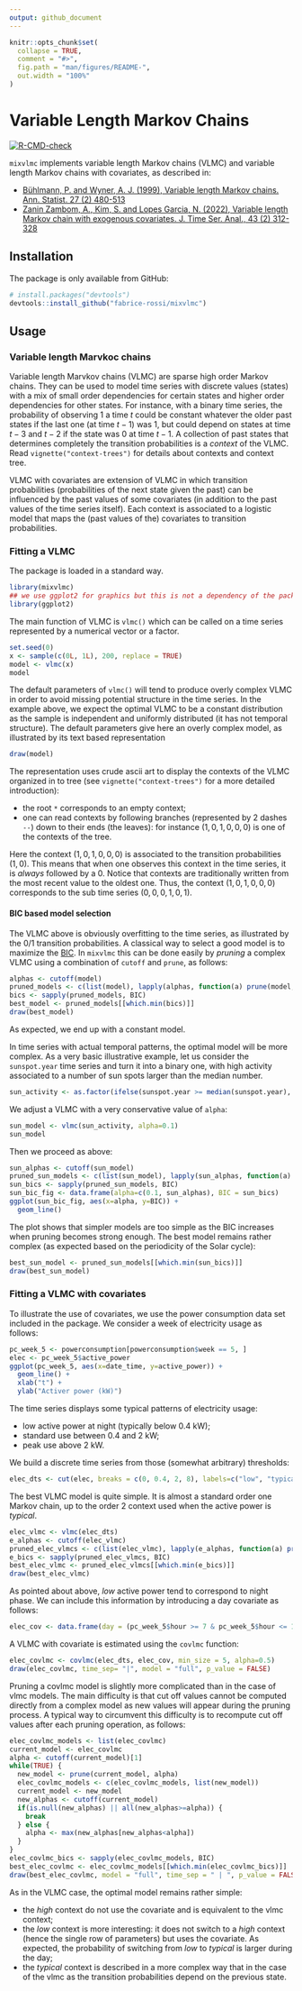 ```yaml
---
output: github_document
---
```


<!-- README.md is generated from README.Rmd. Please edit that file -->

```r
knitr::opts_chunk$set(
  collapse = TRUE,
  comment = "#>",
  fig.path = "man/figures/README-",
  out.width = "100%"
)
```

# Variable Length Markov Chains

<!-- badges: start -->
[![R-CMD-check](https://github.com/fabrice-rossi/mixvlmc/actions/workflows/R-CMD-check.yaml/badge.svg)](https://github.com/fabrice-rossi/mixvlmc/actions/workflows/R-CMD-check.yaml)
<!-- badges: end -->

`mixvlmc` implements variable length Markov chains (VLMC) and variable length Markov chains with covariates, as described in:

- [Bühlmann, P. and Wyner, A. J. (1999), Variable length Markov chains. Ann. Statist. 27 (2) 480-513](https://dx.doi.org/10.1214/aos/1018031204)
- [Zanin Zambom, A., Kim, S. and Lopes Garcia, N. (2022), Variable length Markov chain with exogenous covariates. J. Time Ser. Anal., 43 (2) 312-328](https://doi.org/10.1111/jtsa.12615)

## Installation
The package is only available from GitHub:
```r
# install.packages("devtools")
devtools::install_github("fabrice-rossi/mixvlmc")
```

## Usage
### Variable length Marvkoc chains
Variable length Marvkov chains (VLMC) are sparse high order Markov chains. They can be used to model time series with discrete values (states) with a mix of small order dependencies for certain states and higher order dependencies for other states. For instance, with a binary time series, the probability of observing 1 a time $t$ could be constant whatever the older past states if the last one (at time $t-1$) was 1, but could depend on states at time $t-3$ and $t-2$ if the state was 0 at time $t-1$. A collection of past states that determines completely the transition probabilities is a _context_ of the VLMC. Read `vignette("context-trees")` for details about contexts and context tree. 

VLMC with covariates are extension of VLMC in which transition probabilities (probabilities of the next state given the past) can be influenced by the past values of some covariates (in addition to the past values of the time series itself). Each context is associated to a logistic model that maps the (past values of the) covariates to transition probabilities.  

### Fitting a VLMC
The package is loaded in a standard way.
```r
library(mixvlmc)
## we use ggplot2 for graphics but this is not a dependency of the package
library(ggplot2)
```
The main function of VLMC is `vlmc()` which can be called on a time series represented by a numerical vector or a factor. 
```r
set.seed(0)
x <- sample(c(0L, 1L), 200, replace = TRUE)
model <- vlmc(x)
model
```
The default parameters of `vlmc()` will tend to produce overly complex VLMC in order to avoid missing potential structure in the time series. In the example above, we expect the optimal VLMC to be a constant distribution as the sample is independent and uniformly distributed (it has not temporal structure). The default parameters give here an overly complex model, as illustrated by its text based representation
```r
draw(model)
```

The representation uses crude ascii art to display the contexts of the VLMC organized in to tree (see `vignette("context-trees")` for a more detailed introduction):

- the root `*` corresponds to an empty context;
- one can read contexts by following branches (represented by 2 dashes `--`) down to their ends (the leaves): for instance $(1, 0, 1, 0, 0, 0)$ is one of the contexts of the tree. 

Here the context $(1, 0, 1, 0, 0, 0)$ is associated to the transition probabilities $(1, 0)$. This means that when one observes this context in the time series, it is _always_ followed by a 0. Notice that contexts are traditionally written from the most recent value to the oldest one. Thus, the context $(1, 0, 1, 0, 0, 0)$ corresponds to the sub time series $(0, 0, 0, 1, 0, 1)$.  

#### BIC based model selection

The VLMC above is obviously overfitting to the time series, as illustrated by the 0/1 transition probabilities. A classical way to select a good model is to maximize the [BIC](https://en.wikipedia.org/wiki/Bayesian_information_criterion). In `mixvlmc` this can be done easily by _pruning_ a complex VLMC using a combination of `cutoff` and `prune`, as follows:
```r
alphas <- cutoff(model)
pruned_models <- c(list(model), lapply(alphas, function(a) prune(model, a)))
bics <- sapply(pruned_models, BIC)
best_model <- pruned_models[[which.min(bics)]]
draw(best_model)
```

As expected, we end up with a constant model. 

In time series with actual temporal patterns, the optimal model will be more complex. As a very basic illustrative example, let us consider the `sunspot.year` time series and turn it into a binary one, with high activity associated to a number of sun spots larger than the median number. 
```r
sun_activity <- as.factor(ifelse(sunspot.year >= median(sunspot.year), "high", "low"))
```
We adjust a VLMC with a very conservative value of `alpha`:
```r
sun_model <- vlmc(sun_activity, alpha=0.1)
sun_model
```
Then we proceed as above:
```r
sun_alphas <- cutoff(sun_model)
pruned_sun_models <- c(list(sun_model), lapply(sun_alphas, function(a) prune(sun_model, a)))
sun_bics <- sapply(pruned_sun_models, BIC)
sun_bic_fig <- data.frame(alpha=c(0.1, sun_alphas), BIC = sun_bics)
ggplot(sun_bic_fig, aes(x=alpha, y=BIC)) + 
  geom_line() 
```

The plot shows that simpler models are too simple as the BIC increases when pruning becomes strong enough. The best model remains rather complex (as expected based on the periodicity of the Solar cycle):
```r
best_sun_model <- pruned_sun_models[[which.min(sun_bics)]]
draw(best_sun_model)
```

### Fitting a VLMC with covariates
To illustrate the use of covariates, we use the power consumption data set included in the package. We consider a week of electricity usage as follows:
```r
pc_week_5 <- powerconsumption[powerconsumption$week == 5, ]
elec <- pc_week_5$active_power
ggplot(pc_week_5, aes(x=date_time, y=active_power)) + 
  geom_line() + 
  xlab("t") +
  ylab("Activer power (kW)")
```
The time series displays some typical patterns of electricity usage:

- low active power at night (typically below 0.4 kW);
- standard use between 0.4 and 2 kW;
- peak use above 2 kW.

We build a discrete time series from those (somewhat arbitrary) thresholds:
```r
elec_dts <- cut(elec, breaks = c(0, 0.4, 2, 8), labels=c("low", "typical", "high"))
```

The best VLMC model is quite simple. It is almost a standard order one Markov chain, up to the order 2 context used when the active power is _typical_. 
```r
elec_vlmc <- vlmc(elec_dts)
e_alphas <- cutoff(elec_vlmc)
pruned_elec_vlmcs <- c(list(elec_vlmc), lapply(e_alphas, function(a) prune(elec_vlmc, a)))
e_bics <- sapply(pruned_elec_vlmcs, BIC)
best_elec_vlmc <- pruned_elec_vlmcs[[which.min(e_bics)]]
draw(best_elec_vlmc)
```

As pointed about above, _low_ active power tend to correspond to night phase. We can include this information by introducing a day covariate as follows:
```r
elec_cov <- data.frame(day = (pc_week_5$hour >= 7 & pc_week_5$hour <= 17))
```
A VLMC with covariate is estimated using the `covlmc` function:
```r
elec_covlmc <- covlmc(elec_dts, elec_cov, min_size = 5, alpha=0.5)
draw(elec_covlmc, time_sep= "|", model = "full", p_value = FALSE)
```

Pruning a covlmc model is slightly more complicated than in the case of vlmc models. The main difficulty is that cut off values cannot be computed directly from a complex model as new values will appear during the pruning process.  A typical way to circumvent this difficulty is to recompute cut off values after each pruning operation, as follows:
```r
elec_covlmc_models <- list(elec_covlmc)
current_model <- elec_covlmc
alpha <- cutoff(current_model)[1]
while(TRUE) {
  new_model <- prune(current_model, alpha)
  elec_covlmc_models <- c(elec_covlmc_models, list(new_model))
  current_model <- new_model
  new_alphas <- cutoff(current_model)
  if(is.null(new_alphas) || all(new_alphas>=alpha)) {
    break
  } else {
    alpha <- max(new_alphas[new_alphas<alpha])
  }
}
elec_covlmc_bics <- sapply(elec_covlmc_models, BIC)
best_elec_covlmc <- elec_covlmc_models[[which.min(elec_covlmc_bics)]]
draw(best_elec_covlmc, model = "full", time_sep = " | ", p_value = FALSE)
```

As in the VLMC case, the optimal model remains rather simple:

- the _high_ context do not use the covariate and is equivalent to the vlmc context;
- the _low_  context is more interesting: it does not switch to a _high_ context (hence the single row of parameters) but uses the covariate. As expected, the probability of switching from _low_ to _typical_ is larger during the day;
- the _typical_ context is described in a more complex way that in the case of the vlmc as the transition probabilities depend on the previous state.


